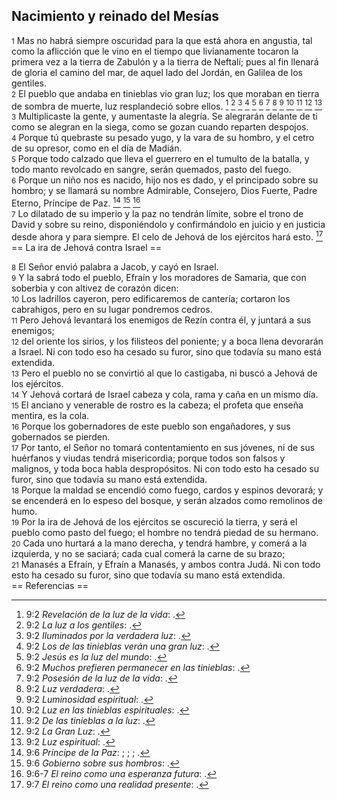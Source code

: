 == Nacimiento y reinado del Mesías ==

{{anchor|1}} <small>1</small> Mas no habrá siempre oscuridad para la que está ahora en angustia, tal como la aflicción que le vino en el tiempo que livianamente tocaron la primera vez a la tierra de Zabulón y a la tierra de Neftalí; pues al fin llenará de gloria el camino del mar, de aquel lado del Jordán, en Galilea de los gentiles.<br>
{{anchor|2}} <small>2</small> El pueblo que andaba en tinieblas vio gran luz; los que moraban en tierra de sombra de muerte, luz resplandeció sobre ellos. <ref>9:2 ''Revelación de la luz de la vida'': {{lib|LU|149|2|6}}.</ref> <ref>9:2 ''La luz a los gentiles'': {{lib|LU|122|9|5}}.</ref> <ref>9:2 ''Iluminados por la verdadera luz'': {{lib|LU|52|1|7}}.</ref> <ref>9:2 ''Los de las tinieblas verán una gran luz'': {{lib|LU|190|5|4}}.</ref> <ref>9:2 ''Jesús es la luz del mundo'': {{lib|LU|162|5|2}}.</ref> <ref>9:2 ''Muchos prefieren permanecer en las tinieblas'': {{lib|LU|162|5|3}}.</ref> <ref>9:2 ''Posesión de la luz de la vida'': {{lib|LU|132|2|9}}.</ref> <ref>9:2 ''Luz verdadera'': {{lib|LU|40|5|16}}.</ref> <ref>9:2 ''Luminosidad espiritual'': {{lib|LU|107|4|5}}.</ref> <ref>9:2 ''Luz en las tinieblas espirituales'': {{lib|LU|191|4|3}}.</ref> <ref>9:2 ''De las tinieblas a la luz'': {{lib|LU|155|6|3}}.</ref> <ref>9:2 ''La Gran Luz'': {{lib|LU|45|4|4}}.</ref> <ref>9:2 ''Luz espiritual'': {{lib|LU|0|6|9}}.</ref><br>
{{anchor|3}} <small>3</small> Multiplicaste la gente, y aumentaste la alegría. Se alegrarán delante de ti como se alegran en la siega, como se gozan cuando reparten despojos.<br>
{{anchor|4}} <small>4</small> Porque tú quebraste su pesado yugo, y la vara de su hombro, y el cetro de su opresor, como en el día de Madián.<br>
{{anchor|5}} <small>5</small> Porque todo calzado que lleva el guerrero en el tumulto de la batalla, y todo manto revolcado en sangre, serán quemados, pasto del fuego.<br>
{{anchor|6}} <small>6</small> Porque un niño nos es nacido, hijo nos es dado, y el principado sobre su hombro; y se llamará su nombre Admirable, Consejero, Dios Fuerte, Padre Eterno, Príncipe de Paz. <ref>9:6 ''Príncipe de la Paz'': {{lib|LU|52|2|5}}; {{lib|LU|52|6|1}}; {{lib|LU|68|3|5}}; {{lib|LU|93|10|7}}.</ref> <ref>9:6 ''Gobierno sobre sus hombros'': {{lib|LU|124|6|16}}.</ref> <ref>9:6-7 ''El reino como una esperanza futura'': {{lib|LU|170|1|3}}.</ref><br>
{{anchor|7}} <small>7</small> Lo dilatado de su imperio y la paz no tendrán límite, sobre el trono de David y sobre su reino, disponiéndolo y confirmándolo en juicio y en justicia desde ahora y para siempre. El celo de Jehová de los ejércitos hará esto. <ref>9:7 ''El reino como una realidad presente'': {{lib|LU|170|1|2}}.</ref><br>
== La ira de Jehová contra Israel ==

{{anchor|8}} <small>8</small> El Señor envió palabra a Jacob, y cayó en Israel.<br>
{{anchor|9}} <small>9</small> Y la sabrá todo el pueblo, Efraín y los moradores de Samaria, que con soberbia y con altivez de corazón dicen:<br>
{{anchor|10}} <small>10</small> Los ladrillos cayeron, pero edificaremos de cantería; cortaron los cabrahigos, pero en su lugar pondremos cedros.<br>
{{anchor|11}} <small>11</small> Pero Jehová levantará los enemigos de Rezín contra él, y juntará a sus enemigos;<br>
{{anchor|12}} <small>12</small> del oriente los sirios, y los filisteos del poniente; y a boca llena devorarán a Israel. Ni con todo eso ha cesado su furor, sino que todavía su mano está extendida.<br>
{{anchor|13}} <small>13</small> Pero el pueblo no se convirtió al que lo castigaba, ni buscó a Jehová de los ejércitos.<br>
{{anchor|14}} <small>14</small> Y Jehová cortará de Israel cabeza y cola, rama y caña en un mismo día.<br>
{{anchor|15}} <small>15</small> El anciano y venerable de rostro es la cabeza; el profeta que enseña mentira, es la cola.<br>
{{anchor|16}} <small>16</small> Porque los gobernadores de este pueblo son engañadores, y sus gobernados se pierden.<br>
{{anchor|17}} <small>17</small> Por tanto, el Señor no tomará contentamiento en sus jóvenes, ni de sus huérfanos y viudas tendrá misericordia; porque todos son falsos y malignos, y toda boca habla despropósitos. Ni con todo esto ha cesado su furor, sino que todavía su mano está extendida.<br>
{{anchor|18}} <small>18</small> Porque la maldad se encendió como fuego, cardos y espinos devorará; y se encenderá en lo espeso del bosque, y serán alzados como remolinos de humo.<br>
{{anchor|19}} <small>19</small> Por la ira de Jehová de los ejércitos se oscureció la tierra, y será el pueblo como pasto del fuego; el hombre no tendrá piedad de su hermano.<br>
{{anchor|20}} <small>20</small> Cada uno hurtará a la mano derecha, y tendrá hambre, y comerá a la izquierda, y no se saciará; cada cual comerá la carne de su brazo;<br>
{{anchor|21}} <small>21</small> Manasés a Efraín, y Efraín a Manasés, y ambos contra Judá. Ni con todo esto ha cesado su furor, sino que todavía su mano está extendida.<br>
== Referencias ==

<references />
